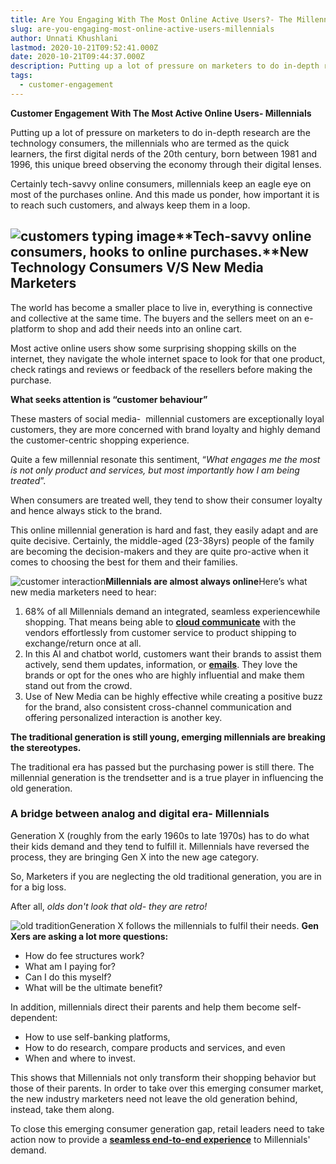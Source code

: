 ```yaml
---
title: Are You Engaging With The Most Online Active Users?- The Millennials
slug: are-you-engaging-most-online-active-users-millennials
author: Unnati Khushlani
lastmod: 2020-10-21T09:52:41.000Z
date: 2020-10-21T09:44:37.000Z
description: Putting up a lot of pressure on marketers to do in-depth research are the technology consumers, the millennials who are termed as the quick learners, the first digital nerds of the 20th century, born between 1981 and 1996, this unique breed observing the economy through their digital lenses.
tags:
  - customer-engagement
---
```


**Customer Engagement With The Most Active Online Users- Millennials**  


Putting up a lot of pressure on marketers to do in-depth research are the technology consumers, the millennials who are termed as the quick learners, the first digital nerds of the 20th century, born between 1981 and 1996, this unique breed observing the economy through their digital lenses.   


Certainly tech-savvy online consumers, millennials keep an eagle eye on most of the purchases online. And this made us ponder, how important it is to reach such customers, and always keep them in a loop.  


![customers typing image](https://images-msg91.s3.ap-south-1.amazonaws.com/2020/10/giphy--1-.gif)**Tech-savvy online consumers, hooks to online purchases.**New Technology Consumers V/S New Media Marketers
------------------------------------------------

The world has become a smaller place to live in, everything is connective and collective at the same time. The buyers and the sellers meet on an e-platform to shop and add their needs into an online cart.  


Most active online users show some surprising shopping skills on the internet, they navigate the whole internet space to look for that one product, check ratings and reviews or feedback of the resellers before making the purchase.

**What seeks attention is “customer behaviour”**

These masters of social media-  millennial customers are exceptionally loyal customers, they are more concerned with brand loyalty and highly demand the customer-centric shopping experience.    


Quite a few millennial resonate this sentiment, “*What engages me the most is not only product and services, but most importantly how I am being treated*”.  


When consumers are treated well, they tend to show their consumer loyalty and hence always stick to the brand.  


This online millennial generation is hard and fast, they easily adapt and are quite decisive. Certainly, the middle-aged (23-38yrs) people of the family are becoming the decision-makers and they are quite pro-active when it comes to choosing the best for them and their families.

![customer interaction](https://images-msg91.s3.ap-south-1.amazonaws.com/2020/10/60-1.jpg)**Millennials are almost always online**Here’s what new media marketers need to hear:  


1. 68% of all Millennials demand an integrated, seamless experiencewhile shopping. That means being able to [**cloud communicate**](https://www.msg91.com) with the vendors effortlessly from customer service to product shipping to exchange/return once at all.
2. In this AI and chatbot world, customers want their brands to assist them actively, send them updates, information, or [**emails**](https://msg91.com/email). They love the brands or opt for the ones who are highly influential and make them stand out from the crowd.
3. Use of New Media can be highly effective while creating a positive buzz for the brand, also consistent cross-channel communication and offering personalized interaction is another key.

**The traditional generation is still young, emerging millennials are breaking the stereotypes.**

The traditional era has passed but the purchasing power is still there. The millennial generation is the trendsetter and is a true player in influencing the old generation.  


### A bridge between analog and digital era- Millennials

Generation X (roughly from the early 1960s to late 1970s) has to do what their kids demand and they tend to fulfill it. Millennials have reversed the process, they are bringing Gen X into the new age category.

So, Marketers if you are neglecting the old traditional generation, you are in for a big loss.

After all, *olds don't look that old- they are retro!*  


![old tradition](https://images-msg91.s3.ap-south-1.amazonaws.com/2020/10/tenor.gif)Generation X follows the millennials to fulfil their needs. **Gen Xers are asking a lot more questions:**  

* How do fee structures work?
* What am I paying for?
* Can I do this myself?
* What will be the ultimate benefit?

In addition, millennials direct their parents and help them become self-dependent:

* How to use self-banking platforms,
* How to do research, compare products and services, and even
* When and where to invest.

This shows that Millennials not only transform their shopping behavior but those of their parents. In order to take over this emerging consumer market, the new industry marketers need not leave the old generation behind, instead, take them along.  


To close this emerging consumer generation gap, retail leaders need to take action now to provide a [**seamless end-to-end experience**](https://msg91.com/) to Millennials' demand.

